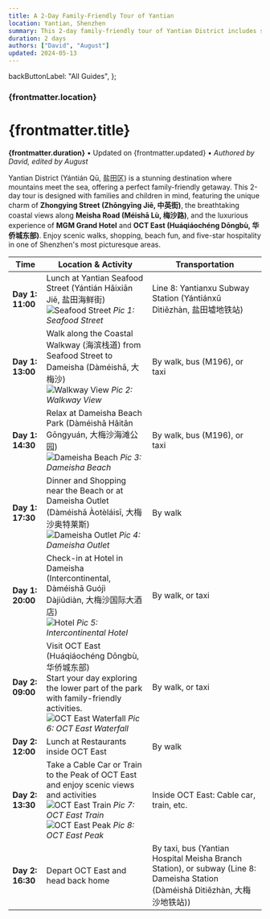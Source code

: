 ```yaml
---
title: A 2-Day Family-Friendly Tour of Yantian
location: Yantian, Shenzhen
summary: This 2-day family-friendly tour of Yantian District includes stunning coastal walks, relaxing beach time, shopping, and luxurious experiences at OCT East, offering a perfect blend of nature and modern amenities for all ages.
duration: 2 days
authors: ["David", "August"]
updated: 2024-05-13
---
```


  backButtonLabel: "All Guides",
};

### {frontmatter.location}

# {frontmatter.title}

**{frontmatter.duration}** &bullet; Updated on {frontmatter.updated} &bullet; _Authored by David, edited by August_

Yantian District (Yántián Qū, 盐田区) is a stunning destination where mountains meet the sea, offering a perfect family-friendly getaway. This 2-day tour is designed with families and children in mind, featuring the unique charm of **Zhongying Street (Zhōngyīng Jiē, 中英街)**, the breathtaking coastal views along **Meisha Road (Méishā Lù, 梅沙路)**, and the luxurious experience of **MGM Grand Hotel** and **OCT East (Huáqiáochéng Dōngbù, 华侨城东部)**. Enjoy scenic walks, shopping, beach fun, and five-star hospitality in one of Shenzhen's most picturesque areas.

| **Time**         | **Location & Activity**                                                                                                                                                                                                                                              | **Transportation**                                                                                                             |
| ---------------- | -------------------------------------------------------------------------------------------------------------------------------------------------------------------------------------------------------------------------------------------------------------------- | ------------------------------------------------------------------------------------------------------------------------------ |
| **Day 1: 11:00** | Lunch at Yantian Seafood Street (Yántián Hǎixiān Jiē, 盐田海鲜街)<br /> ![Seafood Street](weekend-family-trip/media/image1.jpeg) _Pic 1: Seafood Street_                                                                                                             | Line 8: Yantianxu Subway Station (Yántiánxū Dìtiězhàn, 盐田墟地铁站)                                                           |
| **Day 1: 13:00** | Walk along the Coastal Walkway (海滨栈道) from Seafood Street to Dameisha (Dàméishā, 大梅沙)<br /> ![Walkway View](weekend-family-trip/media/image2.jpeg) _Pic 2: Walkway View_                                                                                      | By walk, bus (M196), or taxi                                                                                                   |
| **Day 1: 14:30** | Relax at Dameisha Beach Park (Dàméishā Hǎitān Gōngyuán, 大梅沙海滩公园)<br /> ![Dameisha Beach](weekend-family-trip/media/image3.jpeg) _Pic 3: Dameisha Beach_                                                                                                       | By walk, bus (M196), or taxi                                                                                                   |
| **Day 1: 17:30** | Dinner and Shopping near the Beach or at Dameisha Outlet (Dàméishā Àotèláisī, 大梅沙奥特莱斯)<br /> ![Dameisha Outlet](weekend-family-trip/media/image4.jpeg) _Pic 4: Dameisha Outlet_                                                                               | By walk                                                                                                                        |
| **Day 1: 20:00** | Check-in at Hotel in Dameisha (Intercontinental, Dàméishā Guójì Dàjiǔdiàn, 大梅沙国际大酒店)<br /> ![Hotel](weekend-family-trip/media/image5.jpeg) _Pic 5: Intercontinental Hotel_                                                                                   | By walk, or taxi                                                                                                               |
| **Day 2: 09:00** | Visit OCT East (Huáqiáochéng Dōngbù, 华侨城东部)<br /> Start your day exploring the lower part of the park with family-friendly activities.<br /> ![OCT East Waterfall](weekend-family-trip/media/image6.jpeg) _Pic 6: OCT East Waterfall_                           | By walk, or taxi                                                                                                               |
| **Day 2: 12:00** | Lunch at Restaurants inside OCT East                                                                                                                                                                                                                                 | By walk                                                                                                                        |
| **Day 2: 13:30** | Take a Cable Car or Train to the Peak of OCT East and enjoy scenic views and activities<br /> ![OCT East Train](weekend-family-trip/media/image7.jpeg) _Pic 7: OCT East Train_ <br /> ![OCT East Peak](weekend-family-trip/media/image8.jpeg) _Pic 8: OCT East Peak_ | Inside OCT East: Cable car, train, etc.                                                                                        |
| **Day 2: 16:30** | Depart OCT East and head back home                                                                                                                                                                                                                                   | By taxi, bus (Yantian Hospital Meisha Branch Station), or subway (Line 8: Dameisha Station (Dàméishā Dìtiězhàn, 大梅沙地铁站)) |

